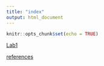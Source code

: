```yaml
---
title: "index"
output: html_document
---
```


```r
knitr::opts_chunk$set(echo = TRUE)
```

[Lab1](Lab1_ManyaVivek.html)

[references](paper.html)












